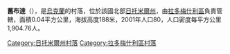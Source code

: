{{coord|50|39|12|N|28|53|43|E|scale:30000|display=title}}

'''舊布達'''（{{lang-uk|Стара Буда}}），是[[烏克蘭|烏克蘭]]的村落，位於該國北部[[日托米爾州|日托米爾州]]，由[[拉多梅什利區|拉多梅什利區]]負責管轄，面積0.04平方公里，海拔高度188米，2001年人口80，人口密度每平方公里1,904.76人。

{{DEFAULTSORT:Стара Буда}}
[[Category:日托米爾州村落|Category:日托米爾州村落]]
[[Category:拉多梅什利區村落|Category:拉多梅什利區村落]]


{{Zhytomyr-geo-stub}}